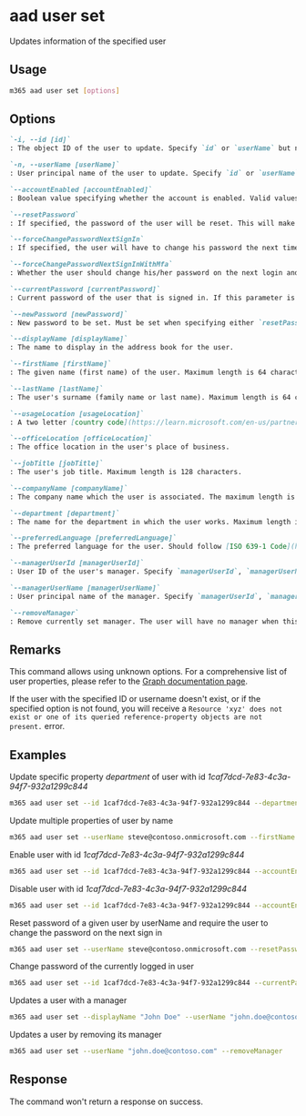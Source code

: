 
# aad user set

Updates information of the specified user

## Usage

```sh
m365 aad user set [options]
```

## Options

```md definition-list
`-i, --id [id]`
: The object ID of the user to update. Specify `id` or `userName` but not both.

`-n, --userName [userName]`
: User principal name of the user to update. Specify `id` or `userName` but not both.

`--accountEnabled [accountEnabled]`
: Boolean value specifying whether the account is enabled. Valid values are `true` or `false`.

`--resetPassword`
: If specified, the password of the user will be reset. This will make the parameter `newPassword` required.

`--forceChangePasswordNextSignIn`
: If specified, the user will have to change his password the next time they log in. Can only be set in combination with `resetPassword`.

`--forceChangePasswordNextSignInWithMfa`
: Whether the user should change his/her password on the next login and setup MFA. Can only be set in combination with `resetPassword`.

`--currentPassword [currentPassword]`
: Current password of the user that is signed in. If this parameter is set, `newPassword` is mandatory. Can't be combined with `resetPassword`.

`--newPassword [newPassword]`
: New password to be set. Must be set when specifying either `resetPassword` or `currentPassword`.

`--displayName [displayName]`
: The name to display in the address book for the user.

`--firstName [firstName]`
: The given name (first name) of the user. Maximum length is 64 characters.

`--lastName [lastName]`
: The user's surname (family name or last name). Maximum length is 64 characters.

`--usageLocation [usageLocation]`
: A two letter [country code](https://learn.microsoft.com/en-us/partner-center/commercial-marketplace-co-sell-location-codes#country-and-region-codes) (ISO standard 3166). Required for users that will be assigned licenses.

`--officeLocation [officeLocation]` 
: The office location in the user's place of business.

`--jobTitle [jobTitle]`
: The user's job title. Maximum length is 128 characters.

`--companyName [companyName]`
: The company name which the user is associated. The maximum length is 64 characters.

`--department [department]`
: The name for the department in which the user works. Maximum length is 64 characters.

`--preferredLanguage [preferredLanguage]`
: The preferred language for the user. Should follow [ISO 639-1 Code](https://learn.microsoft.com/en-us/openspecs/office_standards/ms-oe376/6c085406-a698-4e12-9d4d-c3b0ee3dbc4a). Example: `en-US`.

`--managerUserId [managerUserId]`
: User ID of the user's manager. Specify `managerUserId`, `managerUserName` or `removeManager` but not both.

`--managerUserName [managerUserName]`
: User principal name of the manager. Specify `managerUserId`, `managerUserName` or `removeManager` but not both.

`--removeManager`
: Remove currently set manager. The user will have no manager when this flag is set. Specify `managerUserId`, `managerUserName` or `removeManager` but not both.
```

<Global />

## Remarks

This command allows using unknown options. For a comprehensive list of user properties, please refer to the [Graph documentation page](https://learn.microsoft.com/en-us/graph/api/resources/user?view=graph-rest-1.0#properties).

If the user with the specified ID or username doesn't exist, or if the specified option is not found, you will receive a `Resource 'xyz' does not exist or one of its queried reference-property objects are not present.` error.

## Examples

Update specific property _department_ of user with id _1caf7dcd-7e83-4c3a-94f7-932a1299c844_

```sh
m365 aad user set --id 1caf7dcd-7e83-4c3a-94f7-932a1299c844 --department IT
```

Update multiple properties of user by name
```sh
m365 aad user set --userName steve@contoso.onmicrosoft.com --firstName John --lastName Doe --jobTitle "Sales Manager" --companyName Contoso --department Sales --officeLocation "New York"
```

Enable user with id _1caf7dcd-7e83-4c3a-94f7-932a1299c844_

```sh
m365 aad user set --id 1caf7dcd-7e83-4c3a-94f7-932a1299c844 --accountEnabled true
```

Disable user with id _1caf7dcd-7e83-4c3a-94f7-932a1299c844_

```sh
m365 aad user set --id 1caf7dcd-7e83-4c3a-94f7-932a1299c844 --accountEnabled false
```

Reset password of a given user by userName and require the user to change the password on the next sign in

```sh
m365 aad user set --userName steve@contoso.onmicrosoft.com --resetPassword --newPassword 6NLUId79Lc24 --forceChangePasswordNextSignIn
```

Change password of the currently logged in user

```sh
m365 aad user set --id 1caf7dcd-7e83-4c3a-94f7-932a1299c844 --currentPassword SLBF5gnRtyYc --newPassword 6NLUId79Lc24
```

Updates a user with a manager

```sh
m365 aad user set --displayName "John Doe" --userName "john.doe@contoso.com" --managerUserName "adele@contoso.com"
```

Updates a user by removing its manager

```sh
m365 aad user set --userName "john.doe@contoso.com" --removeManager
```

## Response

The command won't return a response on success.
